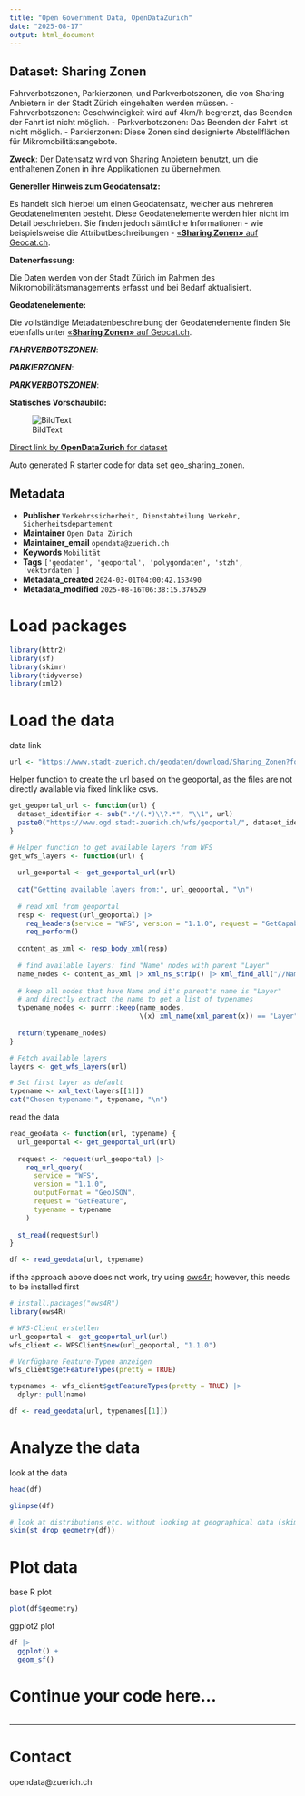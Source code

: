 ```yaml
---
title: "Open Government Data, OpenDataZurich"
date: "2025-08-17"
output: html_document
---
```


## Dataset: Sharing Zonen

Fahrverbotszonen, Parkierzonen, und Parkverbotszonen, die von Sharing Anbietern in der Stadt Zürich eingehalten werden müssen.
-	Fahrverbotszonen: Geschwindigkeit wird auf 4km/h begrenzt, das Beenden der Fahrt ist nicht möglich.
-	Parkverbotszonen: Das Beenden der Fahrt ist nicht möglich.
-	Parkierzonen: Diese Zonen sind designierte Abstellflächen für Mikromobilitätsangebote.

**Zweck**: Der Datensatz wird von Sharing Anbietern benutzt, um die enthaltenen Zonen in ihre Applikationen zu übernehmen.

**Genereller Hinweis zum Geodatensatz:**

Es handelt sich hierbei um einen Geodatensatz, welcher aus mehreren Geodatenelmenten besteht. Diese Geodatenelemente werden hier nicht im Detail beschrieben. Sie finden jedoch sämtliche Informationen - wie beispielsweise die Attributbeschreibungen - [«**Sharing Zonen»** auf Geocat.ch](https://www.geocat.ch/geonetwork/srv/ger/catalog.search#/metadata/ece5befa-f8e1-4753-8330-88d9cf09e832).
			   

**Datenerfassung:**

Die Daten werden von der Stadt Zürich im Rahmen des Mikromobilitätsmanagements erfasst und bei Bedarf aktualisiert.

**Geodatenelemente:**

Die vollständige Metadatenbeschreibung der Geodatenelemente finden Sie ebenfalls unter [«**Sharing Zonen»** auf Geocat.ch](https://www.geocat.ch/geonetwork/srv/ger/md.viewer#/full_view/ece5befa-f8e1-4753-8330-88d9cf09e832).

***FAHRVERBOTSZONEN***: 




***PARKIERZONEN***: 




***PARKVERBOTSZONEN***: 






**Statisches Vorschaubild:**

![BildText](https://www.gis.stadt-zuerich.ch/zueriplan_docs/geocat/ece5befa-f8e1-4753-8330-88d9cf09e832.png)



[Direct link by **OpenDataZurich** for dataset](https://data.stadt-zuerich.ch/dataset/geo_sharing_zonen)

Auto generated R starter code for data set geo_sharing_zonen.

## Metadata

- **Publisher** `Verkehrssicherheit, Dienstabteilung Verkehr, Sicherheitsdepartement`
- **Maintainer** `Open Data Zürich`
- **Maintainer_email** `opendata@zuerich.ch`
- **Keywords** `Mobilität`
- **Tags** `['geodaten', 'geoportal', 'polygondaten', 'stzh', 'vektordaten']`
- **Metadata_created** `2024-03-01T04:00:42.153490`
- **Metadata_modified** `2025-08-16T06:38:15.376529`


# Load packages

```r
library(httr2)
library(sf)
library(skimr)
library(tidyverse)
library(xml2)
```

# Load the data

data link
```r
url <- "https://www.stadt-zuerich.ch/geodaten/download/Sharing_Zonen?format=geojson_link"
```


Helper function to create the url based on the geoportal, as the files are not directly available via fixed link like csvs.
```r
get_geoportal_url <- function(url) {
  dataset_identifier <- sub(".*/(.*)\\?.*", "\\1", url)
  paste0("https://www.ogd.stadt-zuerich.ch/wfs/geoportal/", dataset_identifier)
}
```

```r
# Helper function to get available layers from WFS
get_wfs_layers <- function(url) {
  
  url_geoportal <- get_geoportal_url(url)
  
  cat("Getting available layers from:", url_geoportal, "\n")
  
  # read xml from geoportal
  resp <- request(url_geoportal) |> 
    req_headers(service = "WFS", version = "1.1.0", request = "GetCapabilities") |> 
    req_perform()
  
  content_as_xml <- resp_body_xml(resp)
  
  # find available layers: find "Name" nodes with parent "Layer"
  name_nodes <- content_as_xml |> xml_ns_strip() |> xml_find_all("//Name")
  
  # keep all nodes that have Name and it's parent's name is "Layer"
  # and directly extract the name to get a list of typenames
  typename_nodes <- purrr::keep(name_nodes,
                                \(x) xml_name(xml_parent(x)) == "Layer")
  
  return(typename_nodes)
}

# Fetch available layers
layers <- get_wfs_layers(url)

# Set first layer as default
typename <- xml_text(layers[[1]])
cat("Chosen typename:", typename, "\n")
```

read the data
```r
read_geodata <- function(url, typename) {
  url_geoportal <- get_geoportal_url(url)
  
  request <- request(url_geoportal) |>
    req_url_query(
      service = "WFS",
      version = "1.1.0",
      outputFormat = "GeoJSON",
      request = "GetFeature",
      typename = typename
    )
  
  st_read(request$url)
}

df <- read_geodata(url, typename)
```

if the approach above does not work, try using [ows4r](https://eblondel.github.io/ows4R/); however, this needs to be installed first
```r
# install.packages("ows4R")
library(ows4R)

# WFS-Client erstellen
url_geoportal <- get_geoportal_url(url)
wfs_client <- WFSClient$new(url_geoportal, "1.1.0")

# Verfügbare Feature-Typen anzeigen
wfs_client$getFeatureTypes(pretty = TRUE)

typenames <- wfs_client$getFeatureTypes(pretty = TRUE) |> 
  dplyr::pull(name)

df <- read_geodata(url, typenames[[1]])
```

# Analyze the data

look at the data
```r
head(df)
```

```r
glimpse(df)
```

```r
# look at distributions etc. without looking at geographical data (skim cannot deal with geometries)
skim(st_drop_geometry(df))
```

# Plot data

base R plot
```r
plot(df$geometry)
```

ggplot2 plot
```r
df |>
  ggplot() +
  geom_sf()
```

# Continue your code here...

```r

```

------------------------------------------------------------------------

# Contact

opendata@zuerich.ch
